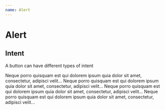 ```yaml
---
name: Alert
---
```



# Alert

## Intent

A button can have different types of intent

<Playground>
  <div style={{height: '50rem', display: 'flex', flexDirection: 'column', justifyContent: 'space-between'}}>
    <Alert intent="primary" title="Your alert title comes here">
      Neque porro quisquam est qui dolorem ipsum quia dolor sit amet, consectetur, adipisci velit...
    </Alert>
    <Alert intent="success" title="Your alert title comes here">
      Neque porro quisquam est qui dolorem ipsum quia dolor sit amet, consectetur, adipisci velit...
    </Alert>
    <Alert intent="warning" title="Your alert title comes here">
      Neque porro quisquam est qui dolorem ipsum quia dolor sit amet, consectetur, adipisci velit...
    </Alert>
    <Alert intent="danger" title="Your alert title comes here">
      Neque porro quisquam est qui dolorem ipsum quia dolor sit amet, consectetur, adipisci velit...
    </Alert>
  </div>
</Playground>